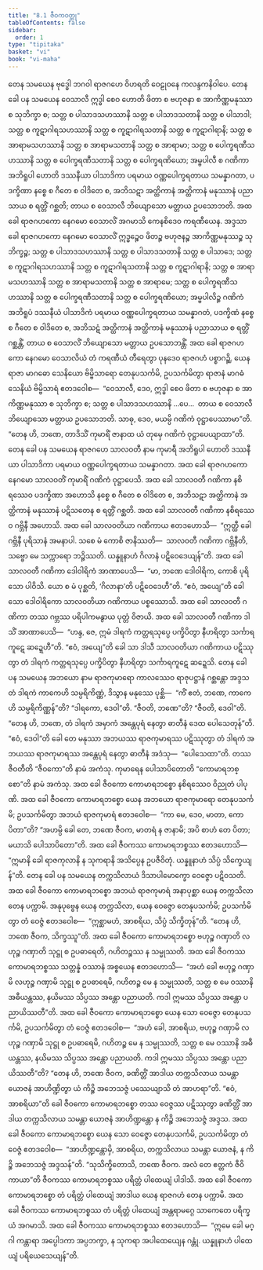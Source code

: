 ```yaml
---
title: "8.1 ဇီဝကဝတ္ထု"
tableOfContents: false
sidebar:
  order: 1
type: "tipitaka"
basket: "vi"
book: "vi-maha"
---
```



<DynamicBreadcrumb />

<Division number="326" book="vi-maha">

<Paragraph number="1558" book="vi-maha">
တေန သမယေန ဗုဒ္ဓေါ ဘဂဝါ ရာဇဂဟေ ဝိဟရတိ ဝေဠုဝနေ ကလန္ဒကနိဝါပေ. တေန ခေါ ပန သမယေန ဝေသာလီ ဣဒ္ဓါ စေဝ ဟောတိ ဖိတာ စ ဗဟုဇနာ စ အာကိဏ္ဏမနုဿာ စ သုဘိက္ခာ စ; သတ္တ စ ပါသာဒသဟဿာနိ သတ္တ စ ပါသာဒသတာနိ သတ္တ စ ပါသာဒါ; သတ္တ စ ကူဋာဂါရသဟဿာနိ သတ္တ စ ကူဋာဂါရသတာနိ သတ္တ စ ကူဋာဂါရာနိ; သတ္တ စ အာရာမသဟဿာနိ သတ္တ စ အာရာမသတာနိ သတ္တ စ အာရာမာ; သတ္တ စ ပေါက္ခရဏီသဟဿာနိ သတ္တ စ ပေါက္ခရဏီသတာနိ သတ္တ စ ပေါက္ခရဏိယော; အမ္ဗပါလီ စ ဂဏိကာ အဘိရူပါ ဟောတိ ဒဿနီယာ ပါသာဒိကာ ပရမာယ ဝဏ္ဏပေါက္ခရတာယ သမန္နာဂတာ, ပဒက္ခိဏာ နစ္စေ စ ဂီတေ စ ဝါဒိတေ စ, အဘိသဋာ အတ္ထိကာနံ အတ္ထိကာနံ မနုဿာနံ ပညာသာယ စ ရတ္တိံ ဂစ္ဆတိ; တာယ စ ဝေသာလီ ဘိယျောသော မတ္တာယ ဥပသောဘတိ. အထ ခေါ ရာဇဂဟကော နေဂမော ဝေသာလိံ အဂမာသိ ကေနစိဒေဝ ကရဏီယေန. အဒ္ဒသာ ခေါ ရာဇဂဟကော နေဂမော ဝေသာလိံ ဣဒ္ဓဉ္စေဝ ဖိတဉ္စ ဗဟုဇနဉ္စ အာကိဏ္ဏမနုဿဉ္စ သုဘိက္ခဉ္စ; သတ္တ စ ပါသာဒသဟဿာနိ သတ္တ စ ပါသာဒသတာနိ သတ္တ စ ပါသာဒေ; သတ္တ စ ကူဋာဂါရသဟဿာနိ သတ္တ စ ကူဋာဂါရသတာနိ သတ္တ စ ကူဋာဂါရာနိ; သတ္တ စ အာရာမသဟဿာနိ သတ္တ စ အာရာမသတာနိ သတ္တ စ အာရာမေ; သတ္တ စ ပေါက္ခရဏီသဟဿာနိ သတ္တ စ ပေါက္ခရဏီသတာနိ သတ္တ စ ပေါက္ခရဏိယော; အမ္ဗပါလိဉ္စ ဂဏိကံ အဘိရူပံ ဒဿနီယံ ပါသာဒိကံ ပရမာယ ဝဏ္ဏပေါက္ခရတာယ သမန္နာဂတံ, ပဒက္ခိဏံ နစ္စေ စ ဂီတေ စ ဝါဒိတေ စ, အဘိသဋံ အတ္ထိကာနံ အတ္ထိကာနံ မနုဿာနံ ပညာသာယ စ ရတ္တိံ ဂစ္ဆန္တိံ, တာယ စ ဝေသာလိံ ဘိယျောသော မတ္တာယ ဥပသောဘန္တိံ.
</Paragraph>

</Division>
<Division number="327" book="vi-maha">

<Paragraph number="1559" book="vi-maha">
အထ ခေါ ရာဇဂဟကော နေဂမော ဝေသာလိယံ တံ ကရဏီယံ တီရေတွာ ပုနဒေဝ ရာဇဂဟံ ပစ္စာဂဉ္ဆိ. ယေန ရာဇာ မာဂဓော သေနိယော ဗိမ္ဗိသာရော တေနုပသင်္ကမိ, ဥပသင်္ကမိတွာ ရာဇာနံ မာဂဓံ သေနိယံ ဗိမ္ဗိသာရံ ဧတဒဝေါစ—  “ဝေသာလီ, ဒေဝ, ဣဒ္ဓါ စေဝ ဖိတာ စ ဗဟုဇနာ စ အာကိဏ္ဏမနုဿာ စ သုဘိက္ခာ စ; သတ္တ စ ပါသာဒသဟဿာနိ …ပေ…  တာယ စ ဝေသာလီ ဘိယျောသော မတ္တာယ ဥပသောဘတိ. သာဓု, ဒေဝ, မယမ္ပိ ဂဏိကံ ဝုဋ္ဌာပေဿာမာ”တိ. “တေန ဟိ, ဘဏေ, တာဒိသိံ ကုမာရိံ ဇာနာထ ယံ တုမှေ ဂဏိကံ ဝုဋ္ဌာပေယျာထာ”တိ.
</Paragraph>

<Paragraph number="1560" book="vi-maha">
တေန ခေါ ပန သမယေန ရာဇဂဟေ သာလဝတီ နာမ ကုမာရီ အဘိရူပါ ဟောတိ ဒဿနီယာ ပါသာဒိကာ ပရမာယ ဝဏ္ဏပေါက္ခရတာယ သမန္နာဂတာ. အထ ခေါ ရာဇဂဟကော နေဂမော သာလဝတိံ ကုမာရိံ ဂဏိကံ ဝုဋ္ဌာပေသိ. အထ ခေါ သာလဝတီ ဂဏိကာ နစိရဿေဝ ပဒက္ခိဏာ အဟောသိ နစ္စေ စ ဂီတေ စ ဝါဒိတေ စ, အဘိသဋာ အတ္ထိကာနံ အတ္ထိကာနံ မနုဿာနံ ပဋိသတေန စ ရတ္တိံ ဂစ္ဆတိ. အထ ခေါ သာလဝတီ ဂဏိကာ နစိရဿေဝ ဂဗ္ဘိနီ အဟောသိ. အထ ခေါ သာလဝတိယာ ဂဏိကာယ ဧတဒဟောသိ—  “ဣတ္ထီ ခေါ ဂဗ္ဘိနီ ပုရိသာနံ အမနာပါ. သစေ မံ ကောစိ ဇာနိဿတိ—  သာလဝတီ ဂဏိကာ ဂဗ္ဘိနီတိ, သဗ္ဗော မေ သက္ကာရော ဘဉ္ဇိဿတိ. ယန္နူနာဟံ ဂိလာနံ ပဋိဝေဒေယျန်”တိ. အထ ခေါ သာလဝတီ ဂဏိကာ ဒေါဝါရိကံ အာဏာပေသိ—  “မာ, ဘဏေ ဒေါဝါရိက, ကောစိ ပုရိသော ပါဝိသိ. ယော စ မံ ပုစ္ဆတိ, ‘ဂိလာနာ’တိ ပဋိဝေဒေဟီ”တိ. “ဧဝံ, အယျေ”တိ ခေါ သော ဒေါဝါရိကော သာလဝတိယာ ဂဏိကာယ ပစ္စဿောသိ. အထ ခေါ သာလဝတီ ဂဏိကာ တဿ ဂဗ္ဘဿ ပရိပါကမနွာယ ပုတ္တံ ဝိဇာယိ. အထ ခေါ သာလဝတီ ဂဏိကာ ဒါသိံ အာဏာပေသိ—  “ဟန္ဒ, ဇေ, ဣမံ ဒါရကံ ကတ္တရသုပ္ပေ ပက္ခိပိတွာ နီဟရိတွာ သင်္ကာရကူဋေ ဆဍ္ဍေဟီ”တိ. “ဧဝံ, အယျေ”တိ ခေါ သာ ဒါသီ သာလဝတိယာ ဂဏိကာယ ပဋိဿုတွာ တံ ဒါရကံ ကတ္တရသုပ္ပေ ပက္ခိပိတွာ နီဟရိတွာ သင်္ကာရကူဋေ ဆဍ္ဍေသိ.
</Paragraph>

</Division>
<Division number="328" book="vi-maha">

<Paragraph number="1561" book="vi-maha">
တေန ခေါ ပန သမယေန အဘယော နာမ ရာဇကုမာရော ကာလဿေဝ ရာဇုပဋ္ဌာနံ ဂစ္ဆန္တော အဒ္ဒသ တံ ဒါရကံ ကာကေဟိ သမ္ပရိကိဏ္ဏံ, ဒိသွာန မနုဿေ ပုစ္ဆိ—  “ကိံ ဧတံ, ဘဏေ, ကာကေဟိ သမ္ပရိကိဏ္ဏန်”တိ? “ဒါရကော, ဒေဝါ”တိ. “ဇီဝတိ, ဘဏေ”တိ? “ဇီဝတိ, ဒေဝါ”တိ. “တေန ဟိ, ဘဏေ, တံ ဒါရကံ အမှာကံ အန္တေပုရံ နေတွာ ဓာတီနံ ဒေထ ပေါသေတုန်”တိ. “ဧဝံ, ဒေဝါ”တိ ခေါ တေ မနုဿာ အဘယဿ ရာဇကုမာရဿ ပဋိဿုတွာ တံ ဒါရကံ အဘယဿ ရာဇကုမာရဿ အန္တေပုရံ နေတွာ ဓာတီနံ အဒံသု—  “ပေါသေထာ”တိ. တဿ ဇီဝတီတိ “ဇီဝကော”တိ နာမံ အကံသု. ကုမာရေန ပေါသာပိတောတိ “ကောမာရဘစ္စော”တိ နာမံ အကံသု. အထ ခေါ ဇီဝကော ကောမာရဘစ္စော နစိရဿေဝ ဝိညုတံ ပါပုဏိ. အထ ခေါ ဇီဝကော ကောမာရဘစ္စော ယေန အဘယော ရာဇကုမာရော တေနုပသင်္ကမိ; ဥပသင်္ကမိတွာ အဘယံ ရာဇကုမာရံ ဧတဒဝေါစ—  “ကာ မေ, ဒေဝ, မာတာ, ကော ပိတာ”တိ? “အဟမ္ပိ ခေါ တေ, ဘဏေ ဇီဝက, မာတရံ န ဇာနာမိ; အပိ စာဟံ တေ ပိတာ; မယာသိ ပေါသာပိတော”တိ. အထ ခေါ ဇီဝကဿ ကောမာရဘစ္စဿ ဧတဒဟောသိ—  “ဣမာနိ ခေါ ရာဇကုလာနိ န သုကရာနိ အသိပ္ပေန ဥပဇီဝိတုံ. ယန္နူနာဟံ သိပ္ပံ သိက္ခေယျန်”တိ.
</Paragraph>

</Division>
<Division number="329" book="vi-maha">

<Paragraph number="1562" book="vi-maha">
တေန ခေါ ပန သမယေန တက္ကသိလာယံ ဒိသာပါမောက္ခော ဝေဇ္ဇော ပဋိဝသတိ. အထ ခေါ ဇီဝကော ကောမာရဘစ္စော အဘယံ ရာဇကုမာရံ အနာပုစ္ဆာ ယေန တက္ကသိလာ တေန ပက္ကာမိ. အနုပုဗ္ဗေန ယေန တက္ကသိလာ, ယေန ဝေဇ္ဇော တေနုပသင်္ကမိ; ဥပသင်္ကမိတွာ တံ ဝေဇ္ဇံ ဧတဒဝေါစ—  “ဣစ္ဆာမဟံ, အာစရိယ, သိပ္ပံ သိက္ခိတုန်”တိ. “တေန ဟိ, ဘဏေ ဇီဝက, သိက္ခဿူ”တိ. အထ ခေါ ဇီဝကော ကောမာရဘစ္စော ဗဟုဉ္စ ဂဏှာတိ လဟုဉ္စ ဂဏှာတိ သုဋ္ဌု စ ဥပဓာရေတိ, ဂဟိတဉ္စဿ န သမ္မုဿတိ. အထ ခေါ ဇီဝကဿ ကောမာရဘစ္စဿ သတ္တန္နံ ဝဿာနံ အစ္စယေန ဧတဒဟောသိ—  “အဟံ ခေါ ဗဟုဉ္စ ဂဏှာမိ လဟုဉ္စ ဂဏှာမိ သုဋ္ဌု စ ဥပဓာရေမိ, ဂဟိတဉ္စ မေ န သမ္မုဿတိ, သတ္တ စ မေ ဝဿာနိ အဓီယန္တဿ, နယိမဿ သိပ္ပဿ အန္တော ပညာယတိ. ကဒါ ဣမဿ သိပ္ပဿ အန္တော ပညာယိဿတီ”တိ.
</Paragraph>

<Paragraph number="1563" book="vi-maha">
အထ ခေါ ဇီဝကော ကောမာရဘစ္စော ယေန သော ဝေဇ္ဇော တေနုပသင်္ကမိ, ဥပသင်္ကမိတွာ တံ ဝေဇ္ဇံ ဧတဒဝေါစ—  “အဟံ ခေါ, အာစရိယ, ဗဟုဉ္စ ဂဏှာမိ လဟုဉ္စ ဂဏှာမိ သုဋ္ဌု စ ဥပဓာရေမိ, ဂဟိတဉ္စ မေ န သမ္မုဿတိ, သတ္တ စ မေ ဝဿာနိ အဓီယန္တဿ, နယိမဿ သိပ္ပဿ အန္တော ပညာယတိ. ကဒါ ဣမဿ သိပ္ပဿ အန္တော ပညာယိဿတီ”တိ? “တေန ဟိ, ဘဏေ ဇီဝက, ခဏိတ္တိံ အာဒါယ တက္ကသိလာယ သမန္တာ ယောဇနံ အာဟိဏ္ဍိတွာ ယံ ကိဉ္စိ အဘေသဇ္ဇံ ပဿေယျာသိ တံ အာဟရာ”တိ. “ဧဝံ, အာစရိယာ”တိ ခေါ ဇီဝကော ကောမာရဘစ္စော တဿ ဝေဇ္ဇဿ ပဋိဿုတွာ ခဏိတ္တိံ အာဒါယ တက္ကသိလာယ သမန္တာ ယောဇနံ အာဟိဏ္ဍန္တော န ကိဉ္စိ အဘေသဇ္ဇံ အဒ္ဒသ. အထ ခေါ ဇီဝကော ကောမာရဘစ္စော ယေန သော ဝေဇ္ဇော တေနုပသင်္ကမိ, ဥပသင်္ကမိတွာ တံ ဝေဇ္ဇံ ဧတဒဝေါစ—  “အာဟိဏ္ဍန္တောမှိ, အာစရိယ, တက္ကသိလာယ သမန္တာ ယောဇနံ, န ကိဉ္စိ အဘေသဇ္ဇံ အဒ္ဒသန်”တိ. “သုသိက္ခိတောသိ, ဘဏေ ဇီဝက. အလံ တေ ဧတ္တကံ ဇီဝိကာယာ”တိ ဇီဝကဿ ကောမာရဘစ္စဿ ပရိတ္တံ ပါထေယျံ ပါဒါသိ. အထ ခေါ ဇီဝကော ကောမာရဘစ္စော တံ ပရိတ္တံ ပါထေယျံ အာဒါယ ယေန ရာဇဂဟံ တေန ပက္ကာမိ. အထ ခေါ ဇီဝကဿ ကောမာရဘစ္စဿ တံ ပရိတ္တံ ပါထေယျံ အန္တရာမဂ္ဂေ သာကေတေ ပရိက္ခယံ အဂမာသိ. အထ ခေါ ဇီဝကဿ ကောမာရဘစ္စဿ ဧတဒဟောသိ—  “ဣမေ ခေါ မဂ္ဂါ ကန္တာရာ အပ္ပေါဒကာ အပ္ပဘက္ခာ, န သုကရာ အပါထေယျေန ဂန္တုံ. ယန္နူနာဟံ ပါထေယျံ ပရိယေသေယျန်”တိ.
</Paragraph>
</Division>